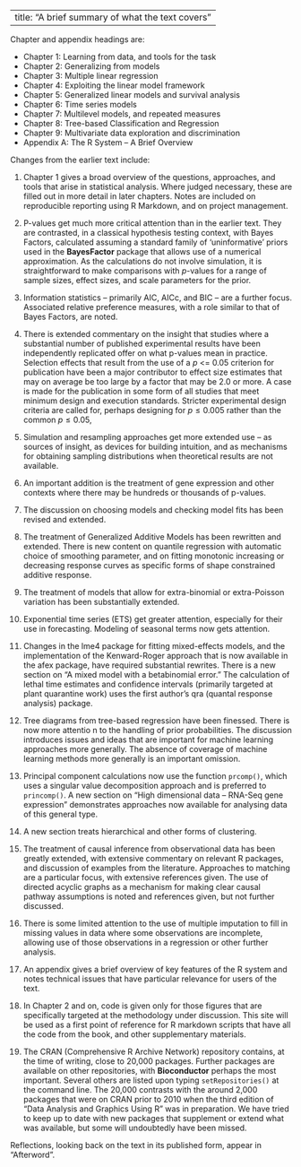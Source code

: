```r
```

---
title: "A brief summary of what the text covers"
---

Chapter and appendix headings are:

-   Chapter 1: Learning from data, and tools for the task
-   Chapter 2: Generalizing from models
-   Chapter 3: Multiple linear regression
-   Chapter 4: Exploiting the linear model framework
-   Chapter 5: Generalized linear models and survival analysis
-   Chapter 6: Time series models
-   Chapter 7: Multilevel models, and repeated measures
-   Chapter 8: Tree-based Classification and Regression
-   Chapter 9: Multivariate data exploration and discrimination
-   Appendix A: The R System – A Brief Overview

Changes from the earlier text include:

1.  Chapter 1 gives a broad overview of the questions, approaches, and tools that arise in statistical analysis. Where judged necessary, these are filled out in more detail in later chapters. Notes are included on reproducible reporting using R Markdown, and on project management.

2.  P-values get much more critical attention than in the earlier text. They are contrasted, in a classical hypothesis testing context, with Bayes Factors, calculated assuming a standard family of ‘uninformative’ priors used in the **BayesFactor** package that allows use of a numerical approximation. As the calculations do not involve simulation, it is straightforward to make comparisons with $p$-values for a range of sample sizes, effect sizes, and scale parameters for the prior.

3.  Information statistics -- primarily AIC, AICc, and BIC -- are a further focus. Associated relative preference measures, with a role similar to that of Bayes Factors, are noted.

4.  There is extended commentary on the insight that studies where a substantial number of published experimental results have been independently replicated offer on what p-values mean in practice. Selection effects that result from the use of a $p$ \<= 0.05 criterion for publication have been a major contributor to effect size estimates that may on average be too large by a factor that may be 2.0 or more. A case is made for the publication in some form of all studies that meet minimum design and execution standards. Stricter experimental design criteria are called for, perhaps designing for $p \leq 0.005$ rather than the common $p \leq 0.05$,

5.  Simulation and resampling approaches get more extended use -- as sources of insight, as devices for building intuition, and as mechanisms for obtaining sampling distributions when theoretical results are not available.

6.  An important addition is the treatment of gene expression and other contexts where there may be hundreds or thousands of p-values.

7.  The discussion on choosing models and checking model fits has been revised and extended.

8.  The treatment of Generalized Additive Models has been rewritten and extended. There is new content on quantile regression with automatic choice of smoothing parameter, and on fitting monotonic increasing or decreasing response curves as specific forms of shape constrained additive response.

9.  The treatment of models that allow for extra-binomial or extra-Poisson variation has been substantially extended.

10. Exponential time series (ETS) get greater attention, especially for their use in forecasting. Modeling of seasonal terms now gets attention.

11. Changes in the lme4 package for fitting mixed-effects models, and the implementation of the Kenward-Roger approach that is now available in the afex package, have required substantial rewrites. There is a new section on "A mixed model with a betabinomial error." The calculation of lethal time estimates and confidence intervals (primarily targeted at plant quarantine work) uses the first author’s qra (quantal response analysis) package.

12. Tree diagrams from tree-based regression have been finessed. There is now more attentio n to the handling of prior probabilities. The discussion introduces issues and ideas that are important for machine learning approaches more generally. The absence of coverage of machine learning methods more generally is an important omission.

13. Principal component calculations now use the function `prcomp()`, which uses a singular value decomposition approach and is preferred to `princomp()`. A new section on “High dimensional data -- RNA-Seq gene expression” demonstrates approaches now available for analysing data of this general type.

14. A new section treats hierarchical and other forms of clustering.

15. The treatment of causal inference from observational data has been greatly extended, with extensive commentary on relevant R packages, and discussion of examples from the literature. Approaches to matching are a particular focus, with extensive references given. The use of directed acyclic graphs as a mechanism for making clear causal pathway assumptions is noted and references given, but not further discussed.

16. There is some limited attention to the use of multiple imputation to fill in missing values in data where some observations are incomplete, allowing use of those observations in a regression or other further analysis.

17. An appendix gives a brief overview of key features of the R system and notes technical issues that have particular relevance for users of the text.

18. In Chapter 2 and on, code is given only for those figures that are specifically targeted at the methodology under discussion. This site will be used as a first point of reference for R markdown scripts that have all the code from the book, and other supplementary materials.

19. The CRAN (Comprehensive R Archive Network) repository contains, at the time of writing, close to 20,000 packages. Further packages are available on other repositories, with **Bioconductor** perhaps the most important. Several others are listed upon typing `setRepositories()` at the command line. The 20,000 contrasts with the around 2,000 packages that were on CRAN prior to 2010 when the third edition of "Data Analysis and Graphics Using R" was in preparation. We have tried to keep up to date with new packages that supplement or extend what was available, but some will undoubtedly have been missed.

Reflections, looking back on the text in its published form, appear in "Afterword".
